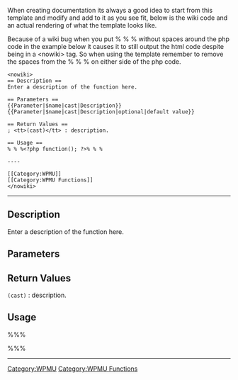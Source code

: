 When creating documentation its always a good idea to start from this template and modify and add to it as you see fit, below is the wiki code and an actual rendering of what the template looks like.

Because of a wiki bug when you put % % % without spaces around the php code in the example below it causes it to still output the html code despite being in a <nowiki><nowiki></nowiki> tag. So when using the template remember to remove the spaces from the % % % on either side of the php code.

<pre><nowiki>
== Description ==
Enter a description of the function here.

== Parameters ==
{{Parameter|$name|cast|Description}}
{{Parameter|$name|cast|Description|optional|default value}}

== Return Values ==
; <tt>(cast)</tt> : description.

== Usage ==
% % %<?php function(); ?>% % %

----

[[Category:WPMU]]
[[Category:WPMU Functions]]
</nowiki>
</pre>

----

== Description ==
Enter a description of the function here.

== Parameters ==
{{Parameter|$name|cast|Description}}
{{Parameter|$name|cast|Description|optional|default value}}

== Return Values ==
; <tt>(cast)</tt> : description.

== Usage ==
%%%<?php function(); ?>%%%

----

[[Category:WPMU]]
[[Category:WPMU Functions]]